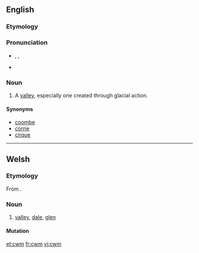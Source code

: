 ==English==
{{wikipedia}}

===Etymology===
{{etyl|cy}} {{term|cwm||[[valley]]|lang=cy}}

===Pronunciation===
* {{enPR|ko͞om}}, {{IPA|/kuːm/}}, {{SAMPA|/ku:m/}}
* {{rhymes|uːm}}

===Noun===
{{en-noun}}

# A [[valley]], especially one created through glacial action.

====Synonyms====
* [[coombe]]
* [[corrie]]
* [[cirque]]

----

==Welsh==

===Etymology===
From {{proto|Celtic|kumbās|lang=cy}}.

===Noun===
{{infl|cy|noun|g=m|plural|[[cymau]]|or|[[cymoedd]]}}

# [[valley]], [[dale]], [[glen]]

====Mutation====
{{cy-mut-c|wm}}

[[et:cwm]]
[[fr:cwm]]
[[vi:cwm]]